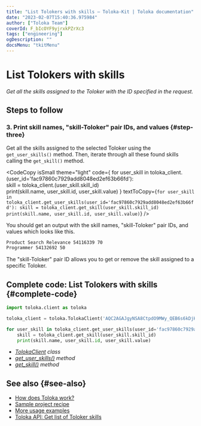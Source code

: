 ```yaml
---
title: "List Tolokers with skills — Toloka-Kit | Toloka documentation"
date: "2023-02-07T15:40:36.975984"
author: ["Toloka Team"]
coverId: F_bIcOYF9yjrxkPZrXc3
tags: ["engineering"]
ogDescription: ""
docsMenu: "tkitMenu"
---
```



# List Tolokers with skills

_Get all the skills assigned to the Toloker with the ID specified in the request._

## Steps to follow

<Import/>

<Instantiate/>

### 3. Print skill names, "skill-Toloker" pair IDs, and values {#step-three}

Get all the skills assigned to the selected Toloker using the `get_user_skills()` method. Then, iterate through all these found skills calling the `get_skill()` method.

<CodeCopy
  isSmall
  theme="light"
  code={
    <HighlightChildren language="python">
      for user_skill in toloka_client.<Term term="get_user_skills"><GetUserSkills/></Term>(user_id='fac97860c7929add8048ed2ef63b66fd'):
      <br/>    skill = toloka_client.<Term term="get_skill"><GetSkill/></Term>(user_skill.skill_id)
      <br/>    print(skill.name, user_skill.id, user_skill.value)
    </HighlightChildren>
  }
  textToCopy={`for user_skill in toloka_client.get_user_skills(user_id='fac97860c7929add8048ed2ef63b66fd'):
    skill = toloka_client.get_skill(user_skill.skill_id)
    print(skill.name, user_skill.id, user_skill.value)`}
/>

You should get an output with the skill names, "skill-Toloker" pair IDs, and values which looks like this.

```bash
Product Search Relevance 54116339 70
Programmer 54132692 50
```

<Note mode="tip" title="Tip">

The "skill-Toloker" pair ID allows you to get or remove the skill assigned to a specific Toloker.

</Note>

## Complete code: List Tolokers with skills {#complete-code}

```python
import toloka.client as toloka

toloka_client = toloka.TolokaClient('AQC2AGAJgyNSA8CtpdO9MWy_QEB6s6kDjHUoElE', 'PRODUCTION')

for user_skill in toloka_client.get_user_skills(user_id='fac97860c7929add8048ed2ef63b66fd'):
    skill = toloka_client.get_skill(user_skill.skill_id)
    print(skill.name, user_skill.id, user_skill.value)
```

<Note mode="tip" title="List of classes and methods used in this recipe">

- _[TolokaClient](/docs-new/toloka-kit/reference/toloka.client.TolokaClient) class_
- _[get_user_skills()](/docs-new/toloka-kit/reference/toloka.client.TolokaClient.get_user_skills) method_
- _[get_skill()](/docs-new/toloka-kit/reference/toloka.client.TolokaClient.get_skill) method_

</Note>

## See also {#see-also}

- [How does Toloka work?](https://toloka.ai/en/docs/guide/concepts/overview)
- [Sample project recipe](/docs-new/toloka-kit/recipes/learn-basics)
- [More usage examples](/docs-new/toloka-kit/recipes/use-cases)
- [Toloka API: Get list of Toloker skills](https://toloka.ai/docs/api/api-reference/#get-/user-skills)
